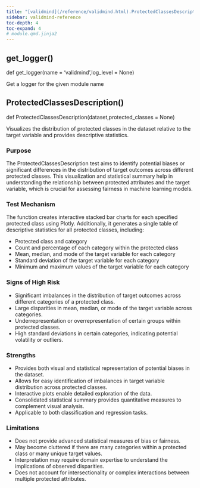 ```yaml
---
title: "[validmind](/reference/validmind.html).ProtectedClassesDescription"
sidebar: validmind-reference
toc-depth: 4
toc-expand: 4
# module.qmd.jinja2
---
```


## get_logger<span class='muted'>()</span>

<!-- signatures.jinja2 -->

::: {.signature}

<span class="kw">def</span> <span class="name">get_logger</span>(<span class="param"><span class="n">name</span><span class="o"> = </span><span class="kc">'validmind'</span><span class="muted">,</span></span><span class="param"><span class="n">log_level</span><span class="o"> = </span><span class="kc">None</span></span>)</span>

:::

<!-- docstring.jinja2 -->

Get a logger for the given module name

<!-- function.qmd.jinja2 -->

## ProtectedClassesDescription[()]{.muted}

<!-- signatures.jinja2 -->

::: {.signature}

<span class="kw">def</span> <span class="name">ProtectedClassesDescription</span>(<span class="param"><span class="n">dataset</span><span class="muted">,</span></span><span class="param"><span class="n">protected_classes</span><span class="o"> = </span><span class="kc">None</span></span>)</span>

:::

<!-- docstring.jinja2 -->

Visualizes the distribution of protected classes in the dataset relative to the target variable and provides descriptive statistics.

### Purpose

The ProtectedClassesDescription test aims to identify potential biases or significant differences in the distribution of target outcomes across different protected classes. This visualization and statistical summary help in understanding the relationship between protected attributes and the target variable, which is crucial for assessing fairness in machine learning models.

### Test Mechanism

The function creates interactive stacked bar charts for each specified protected class using Plotly. Additionally, it generates a single table of descriptive statistics for all protected classes, including:

- Protected class and category
- Count and percentage of each category within the protected class
- Mean, median, and mode of the target variable for each category
- Standard deviation of the target variable for each category
- Minimum and maximum values of the target variable for each category

### Signs of High Risk

- Significant imbalances in the distribution of target outcomes across different categories of a protected class.
- Large disparities in mean, median, or mode of the target variable across categories.
- Underrepresentation or overrepresentation of certain groups within protected classes.
- High standard deviations in certain categories, indicating potential volatility or outliers.

### Strengths

- Provides both visual and statistical representation of potential biases in the dataset.
- Allows for easy identification of imbalances in target variable distribution across protected classes.
- Interactive plots enable detailed exploration of the data.
- Consolidated statistical summary provides quantitative measures to complement visual analysis.
- Applicable to both classification and regression tasks.

### Limitations

- Does not provide advanced statistical measures of bias or fairness.
- May become cluttered if there are many categories within a protected class or many unique target values.
- Interpretation may require domain expertise to understand the implications of observed disparities.
- Does not account for intersectionality or complex interactions between multiple protected attributes.
